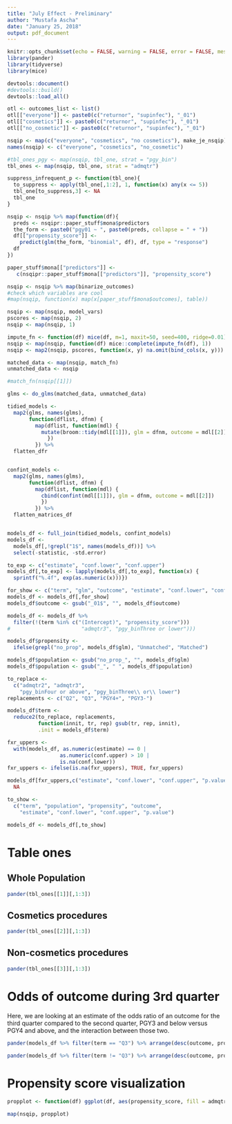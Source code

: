 ```yaml
---
title: "July Effect - Preliminary"
author: "Mustafa Ascha"
date: "January 25, 2018"
output: pdf_document
---
```


```r
knitr::opts_chunk$set(echo = FALSE, warning = FALSE, error = FALSE, message = FALSE)
library(pander)
library(tidyverse)
library(mice)

devtools::document()
#devtools::build()
devtools::load_all()

otl <- outcomes_list <- list()
otl[["everyone"]] <- paste0(c("returnor", "supinfec"), "_01")
otl[["cosmetics"]] <- paste0(c("returnor", "supinfec"), "_01")
otl[["no_cosmetic"]] <- paste0(c("returnor", "supinfec"), "_01")

```


```r
nsqip <- map(c("everyone", "cosmetics", "no cosmetics"), make_je_nsqip) 
names(nsqip) <- c("everyone", "cosmetics", "no_cosmetic")
```

```r
#tbl_ones_pgy <- map(nsqip, tbl_one, strat = "pgy_bin")
tbl_ones <- map(nsqip, tbl_one, strat = "admqtr")

suppress_infrequent_p <- function(tbl_one){
  to_suppress <- apply(tbl_one[,1:2], 1, function(x) any(x <= 5))
  tbl_one[to_suppress,3] <- NA
  tbl_one
}

```

```r

nsqip <- nsqip %>% map(function(df){
  preds <- nsqipr::paper_stuff$mona$predictors
  the_form <- paste0("pgy01 ~ ", paste0(preds, collapse = " + "))
  df[["propensity_score"]] <-
    predict(glm(the_form, "binomial", df), df, type = "response")
  df
})

paper_stuff$mona[["predictors"]] <-
   c(nsqipr::paper_stuff$mona[["predictors"]], "propensity_score")

nsqip <- nsqip %>% map(binarize_outcomes)
#check which variables are cool
#map(nsqip, function(x) map(x[paper_stuff$mona$outcomes], table))

nsqip <- map(nsqip, model_vars)
pscores <- map(nsqip, 2)
nsqip <- map(nsqip, 1)

impute_fn <- function(df) mice(df, m=1, maxit=50, seed=400, ridge=0.01)
nsqip <- map(nsqip, function(df) mice::complete(impute_fn(df), 1))
nsqip <- map2(nsqip, pscores, function(x, y) na.omit(bind_cols(x, y)))

matched_data <- map(nsqip, match_fn)
unmatched_data <- nsqip

#match_fn(nsqip[[1]])
```


```r

glms <- do_glms(matched_data, unmatched_data)

tidied_models <-
  map2(glms, names(glms),
       function(dflist, dfnm) {
         map(dflist, function(mdl) {
           mutate(broom::tidy(mdl[[1]]), glm = dfnm, outcome = mdl[[2]])
             })
         }) %>% 
  flatten_dfr


confint_models <-
  map2(glms, names(glms),
       function(dflist, dfnm) {
         map(dflist, function(mdl) {
           cbind(confint(mdl[[1]]), glm = dfnm, outcome = mdl[[2]])
           })
         }) %>% 
  flatten_matrices_df


models_df <- full_join(tidied_models, confint_models)
models_df <-
  models_df[,!grepl("1$", names(models_df))] %>%
  select(-statistic, -std.error)

to_exp <- c("estimate", "conf.lower", "conf.upper")
models_df[,to_exp] <- lapply(models_df[,to_exp], function(x) {
  sprintf("%.4f", exp(as.numeric(x)))})

for_show <- c("term", "glm", "outcome", "estimate", "conf.lower", "conf.upper", "p.value")
models_df <- models_df[,for_show]
models_df$outcome <- gsub("_01$", "", models_df$outcome)

models_df <- models_df %>% 
  filter(!(term %in% c("(Intercept)", "propensity_score"))) 
#                       "admqtr3", "pgy_binThree or lower")))

models_df$propensity <- 
  ifelse(grepl("no_prop", models_df$glm), "Unmatched", "Matched")

models_df$population <- gsub("no_prop_", "", models_df$glm)
models_df$population <- gsub("_", " ", models_df$population)

to_replace <- 
  c("admqtr2", "admqtr3", 
    "pgy_binFour or above", "pgy_binThree\\ or\\ lower")
replacements <- c("Q2", "Q3", "PGY4+", "PGY3-")

models_df$term <- 
  reduce2(to_replace, replacements, 
          function(innit, tr, rep) gsub(tr, rep, innit), 
          .init = models_df$term)

fxr_uppers <- 
  with(models_df, as.numeric(estimate) == 0 |
                 as.numeric(conf.upper) > 10 |   
                 is.na(conf.lower))
fxr_uppers <- ifelse(is.na(fxr_uppers), TRUE, fxr_uppers)

models_df[fxr_uppers,c("estimate", "conf.lower", "conf.upper", "p.value")] <- 
  NA

to_show <- 
  c("term", "population", "propensity", "outcome", 
    "estimate", "conf.lower", "conf.upper", "p.value")

models_df <- models_df[,to_show]

```

# Table ones

## Whole Population

```r
pander(tbl_ones[[1]][,1:3])
```


## Cosmetics procedures

```r
pander(tbl_ones[[2]][,1:3])
```


## Non-cosmetics procedures

```r
pander(tbl_ones[[3]][,1:3])
```

\pagebreak 

# Odds of outcome during 3rd quarter

Here, we are looking at an estimate of the odds ratio of an outcome for the third quarter compared to the second quarter, PGY3 and below versus PGY4 and above, and the interaction between those two.  

```r
pander(models_df %>% filter(term == "Q3") %>% arrange(desc(outcome, propensity)), split.table = Inf)
```

```r
pander(models_df %>% filter(term != "Q3") %>% arrange(desc(outcome, propensity)), split.table = Inf)
```


# Propensity score visualization 

```r

propplot <- function(df) ggplot(df, aes(propensity_score, fill = admqtr)) + geom_histogram()

map(nsqip, propplot)

```










